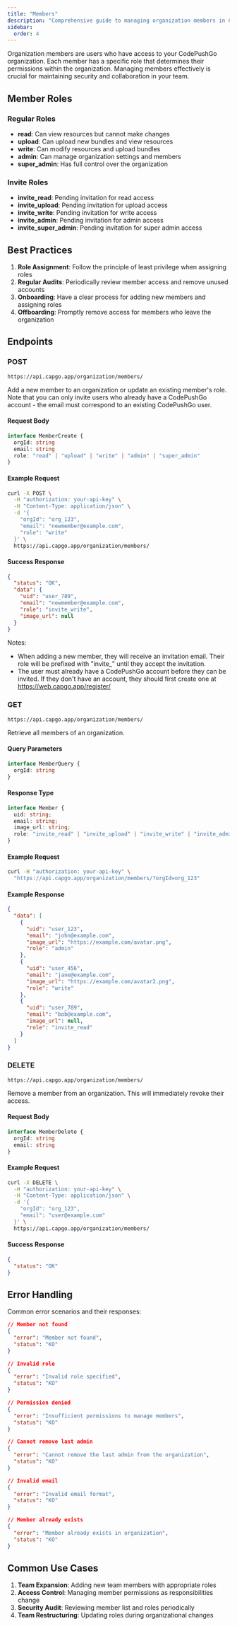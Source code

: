 ```yaml
---
title: "Members"
description: "Comprehensive guide to managing organization members in CodePushGo, covering roles, permissions, and best practices for security and collaboration."
sidebar:
  order: 4
---
```


Organization members are users who have access to your CodePushGo organization. Each member has a specific role that determines their permissions within the organization. Managing members effectively is crucial for maintaining security and collaboration in your team.

## Member Roles

### Regular Roles
- **read**: Can view resources but cannot make changes
- **upload**: Can upload new bundles and view resources
- **write**: Can modify resources and upload bundles
- **admin**: Can manage organization settings and members
- **super_admin**: Has full control over the organization

### Invite Roles
- **invite_read**: Pending invitation for read access
- **invite_upload**: Pending invitation for upload access
- **invite_write**: Pending invitation for write access
- **invite_admin**: Pending invitation for admin access
- **invite_super_admin**: Pending invitation for super admin access

## Best Practices

1. **Role Assignment**: Follow the principle of least privilege when assigning roles
2. **Regular Audits**: Periodically review member access and remove unused accounts
3. **Onboarding**: Have a clear process for adding new members and assigning roles
4. **Offboarding**: Promptly remove access for members who leave the organization

## Endpoints

### POST

`https://api.capgo.app/organization/members/`

Add a new member to an organization or update an existing member's role. Note that you can only invite users who already have a CodePushGo account - the email must correspond to an existing CodePushGo user.

#### Request Body

```typescript
interface MemberCreate {
  orgId: string
  email: string
  role: "read" | "upload" | "write" | "admin" | "super_admin"
}
```

#### Example Request

```bash
curl -X POST \
  -H "authorization: your-api-key" \
  -H "Content-Type: application/json" \
  -d '{
    "orgId": "org_123",
    "email": "newmember@example.com",
    "role": "write"
  }' \
  https://api.capgo.app/organization/members/
```

#### Success Response

```json
{
  "status": "OK",
  "data": {
    "uid": "user_789",
    "email": "newmember@example.com",
    "role": "invite_write",
    "image_url": null
  }
}
```

Notes: 
- When adding a new member, they will receive an invitation email. Their role will be prefixed with "invite_" until they accept the invitation.
- The user must already have a CodePushGo account before they can be invited. If they don't have an account, they should first create one at https://web.capgo.app/register/

### GET 

`https://api.capgo.app/organization/members/`

Retrieve all members of an organization.

#### Query Parameters

```typescript
interface MemberQuery {
  orgId: string
}
```

#### Response Type

```typescript
interface Member {
  uid: string;
  email: string;
  image_url: string;
  role: "invite_read" | "invite_upload" | "invite_write" | "invite_admin" | "invite_super_admin" | "read" | "upload" | "write" | "admin" | "super_admin";
}
```

#### Example Request

```bash
curl -H "authorization: your-api-key" \
  "https://api.capgo.app/organization/members/?orgId=org_123"
```

#### Example Response

```json
{
  "data": [
    {
      "uid": "user_123",
      "email": "john@example.com",
      "image_url": "https://example.com/avatar.png",
      "role": "admin"
    },
    {
      "uid": "user_456",
      "email": "jane@example.com",
      "image_url": "https://example.com/avatar2.png",
      "role": "write"
    },
    {
      "uid": "user_789",
      "email": "bob@example.com",
      "image_url": null,
      "role": "invite_read"
    }
  ]
}
```

### DELETE

`https://api.capgo.app/organization/members/`

Remove a member from an organization. This will immediately revoke their access.

#### Request Body

```typescript
interface MemberDelete {
  orgId: string
  email: string
}
```

#### Example Request

```bash
curl -X DELETE \
  -H "authorization: your-api-key" \
  -H "Content-Type: application/json" \
  -d '{
    "orgId": "org_123",
    "email": "user@example.com"
  }' \
  https://api.capgo.app/organization/members/
```

#### Success Response

```json
{
  "status": "OK"
}
```

## Error Handling

Common error scenarios and their responses:

```json
// Member not found
{
  "error": "Member not found",
  "status": "KO"
}

// Invalid role
{
  "error": "Invalid role specified",
  "status": "KO"
}

// Permission denied
{
  "error": "Insufficient permissions to manage members",
  "status": "KO"
}

// Cannot remove last admin
{
  "error": "Cannot remove the last admin from the organization",
  "status": "KO"
}

// Invalid email
{
  "error": "Invalid email format",
  "status": "KO"
}

// Member already exists
{
  "error": "Member already exists in organization",
  "status": "KO"
}
```

## Common Use Cases

1. **Team Expansion**: Adding new team members with appropriate roles
2. **Access Control**: Managing member permissions as responsibilities change
3. **Security Audit**: Reviewing member list and roles periodically
4. **Team Restructuring**: Updating roles during organizational changes
